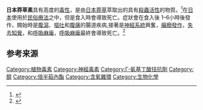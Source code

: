 {{Chembox
| Verifiedfields = changed
| Watchedfields = changed
| verifiedrevid = 457131047
| ImageFile = Anisatin.svg
|  ImageFile_Ref = {{chemboximage|correct|??}}
|  ImageSize = 200
|  ImageName = Stereo skeletal formula of anisatin
| IUPACName = 4aβ,5,6a,7,8,9-Hexahydro-1α,5β,6aβ,7β-tetrahydroxy-5,9α-dimethylspiro[6''H''-4,9a-methanocyclopent[''d'']oxocin-6,3'-oxetane]-2,2'(1''H'')-dione
| Section1 = {{Chembox Identifiers
|  CASNo = 5230-87-5
|   CASNo_Ref = {{cascite|changed|??}}
|  PubChem = 12306850
|  StdInChI_Ref = {{stdinchicite|changed|chemspider}}
| StdInChI = InChI=1S/C15H20O8/c1-6-3-7(16)15(21)13(6)4-8(23-10(18)9(13)17)12(2,20)14(15)5-22-11(14)19/h6-9,16-17,20-21H,3-5H2,1-2H3/t6-,7-,8-,9+,12+,13+,14+,15-/m1/s1
|  StdInChIKey = GEVWHIDSUOMVRI-QWNPAUMXSA-N
|   StdInChIKey_Ref = {{stdinchicite|correct|chemspider}}
|  ChemSpiderID = 103015
|   ChemSpiderID_Ref = {{chemspidercite|correct|chemspider}}
|  KEGG = C09294
|   KEGG_Ref = {{keggcite|changed|kegg}}
|  MeSHName = Anisatin
|  ChEMBL = 517697
|   ChEMBL_Ref = {{ebicite|changed|EBI}}
|  3DMet = B05347
|  SMILES = O=C1OC[C@]14[C@@]2(O)[C@H](O)C[C@H]([C@]23C[C@@H](OC(=O)[C@@H]3O)[C@@]4(O)C)C
}}
| Section2 = {{Chembox Properties
|  C = 15
|  H = 20
|  O = 8
|  ExactMass = 328.115817616 g mol<sup>-1</sup>
|  LogP = -1.894
|  pKa = 12.005
|  pKb = 1.992
}}
}}

{{medical}}

'''日本莽草素'''具有高度的[[毒性|毒性]]，是由[[日本莽草|日本莽草]]萃取出的具有[[殺蟲劑|殺蟲活性]]的物質。<ref>{{Cite journal|title=On the Toxin of Illicium Anisatum. I. The Isolation and Characterization of a Convulsant Principle: Anisatin 1|url=https://pubs.acs.org/doi/abs/10.1021/ja01133a002|last=Lane|first=John F.|last2=Koch|first2=Walter T.|date=1952-07|journal=Journal of the American Chemical Society|issue=13|doi=10.1021/ja01133a002|volume=74|pages=3211–3215|language=en|issn=0002-7863|last3=Leeds|first3=Norma S.|last4=Gorin|first4=George|access-date=2021-11-10|archive-date=2021-11-10|archive-url=https://web.archive.org/web/20211110162058/https://pubs.acs.org/doi/abs/10.1021/ja01133a002|dead-url=no}}</ref>在[[日本|日本]]使用於[[民俗療法|民俗療法]]之中，但是食入時會導致死亡。症狀會在食入後 1–6小時後發作，開始時是[[腹瀉|腹瀉]]、[[嘔吐|嘔吐]]和[[腹痛|腹痛]]的腸道疾病,接著是[[神經系統|神經系統]]興奮，[[癲癇發作|癲癇發作]]，[[失去知覺|失去知覺]]，和[[呼吸麻痺|呼吸麻痺]]，[[呼吸麻痺|呼吸麻痺]]最終會導致死亡。<ref>{{Cite web|title=シキミ/莽草(ﾎﾞｳｿｳ)/シキミの民間療法|url=http://www.naoru.com/sikimi.htm|access-date=2021-11-10|work=ドクトルアウン（ナオルコム）のTOPページです|archive-date=2018-09-09|archive-url=https://web.archive.org/web/20180909222041/http://www.naoru.com/sikimi.htm|dead-url=no}}</ref>

==参考来源==
{{Reflist}}
{{Biochem-stub}}
{{Organic-compound-stub}}
[[Category:植物毒素|Category:植物毒素]]
[[Category:神經毒素|Category:神經毒素]]
[[Category:Γ-氨基丁酸拮抗劑|Category:Γ-氨基丁酸拮抗劑]]
[[Category:醇|Category:醇]]
[[Category:倍半萜內酯|Category:倍半萜內酯]]
[[Category:含氧雜環|Category:含氧雜環]]
[[Category:生物化學|Category:生物化學]]